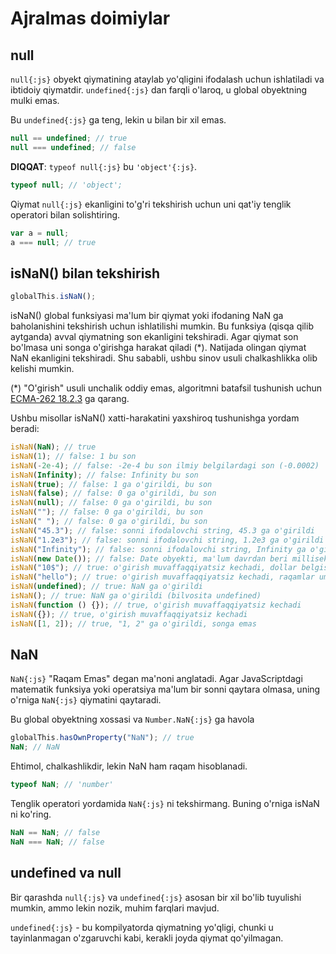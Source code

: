 # Ajralmas doimiylar

## null

`null{:js}` obyekt qiymatining ataylab yo'qligini ifodalash uchun ishlatiladi va ibtidoiy qiymatdir. `undefined{:js}` dan farqli o'laroq, u global obyektning mulki emas.

Bu `undefined{:js}` ga teng, lekin u bilan bir xil emas.

```js
null == undefined; // true
null === undefined; // false
```

**DIQQAT**: `typeof null{:js}` bu `'object'{:js}`.

```js
typeof null; // 'object';
```

Qiymat `null{:js}` ekanligini to'g'ri tekshirish uchun uni qat'iy tenglik operatori bilan solishtiring.

```js
var a = null;
a === null; // true
```

## isNaN() bilan tekshirish

```js
globalThis.isNaN();
```

isNaN() global funksiyasi ma'lum bir qiymat yoki ifodaning NaN ga baholanishini tekshirish uchun ishlatilishi mumkin. Bu funksiya (qisqa qilib aytganda) avval qiymatning son ekanligini tekshiradi. Agar qiymat son bo'lmasa uni songa o'girishga harakat qiladi (\*). Natijada olingan qiymat NaN ekanligini tekshiradi. Shu sababli, ushbu sinov usuli chalkashlikka olib kelishi mumkin.

(\*) "O'girish" usuli unchalik oddiy emas, algoritmni batafsil tushunish uchun [ECMA-262 18.2.3](http://www.ecma-international.org/ecma-262/6.0/#sec-isnan-number) ga qarang.

Ushbu misollar isNaN() xatti-harakatini yaxshiroq tushunishga yordam beradi:

```js
isNaN(NaN); // true
isNaN(1); // false: 1 bu son
isNaN(-2e-4); // false: -2e-4 bu son ilmiy belgilardagi son (-0.0002)
isNaN(Infinity); // false: Infinity bu son
isNaN(true); // false: 1 ga o'girildi, bu son
isNaN(false); // false: 0 ga o'girildi, bu son
isNaN(null); // false: 0 ga o'girildi, bu son
isNaN(""); // false: 0 ga o'girildi, bu son
isNaN(" "); // false: 0 ga o'girildi, bu son
isNaN("45.3"); // false: sonni ifodalovchi string, 45.3 ga o'girildi
isNaN("1.2e3"); // false: sonni ifodalovchi string, 1.2e3 ga o'girildi
isNaN("Infinity"); // false: sonni ifodalovchi string, Infinity ga o'girildi
isNaN(new Date()); // false: Date obyekti, ma'lum davrdan beri millisekundlarga o'girildi
isNaN("10$"); // true: o'girish muvaffaqqiyatsiz kechadi, dollar belgisi raqam emas
isNaN("hello"); // true: o'girish muvaffaqqiyatsiz kechadi, raqamlar umuman mavjud emas
isNaN(undefined); // true: NaN ga o'girildi
isNaN(); // true: NaN ga o'girildi (bilvosita undefined)
isNaN(function () {}); // true, o'girish muvaffaqqiyatsiz kechadi
isNaN({}); // true, o'girish muvaffaqqiyatsiz kechadi
isNaN([1, 2]); // true, "1, 2" ga o'girildi, songa emas
```

## NaN

`NaN{:js}` "Raqam Emas" degan ma'noni anglatadi. Agar JavaScriptdagi matematik funksiya yoki operatsiya ma'lum bir sonni qaytara olmasa, uning o'rniga `NaN{:js}` qiymatini qaytaradi.

Bu global obyektning xossasi va `Number.NaN{:js}` ga havola

```js
globalThis.hasOwnProperty("NaN"); // true
NaN; // NaN
```

Ehtimol, chalkashlikdir, lekin NaN ham raqam hisoblanadi.

```js
typeof NaN; // 'number'
```

Tenglik operatori yordamida `NaN{:js}` ni tekshirmang. Buning o'rniga isNaN ni ko'ring.

```js
NaN == NaN; // false
NaN === NaN; // false
```

## undefined va null

Bir qarashda `null{:js}` va `undefined{:js}` asosan bir xil bo'lib tuyulishi mumkin, ammo lekin nozik, muhim farqlari mavjud.

`undefined{:js}` - bu kompilyatorda qiymatning yo'qligi, chunki u tayinlanmagan o'zgaruvchi kabi, kerakli joyda qiymat qo'yilmagan.
